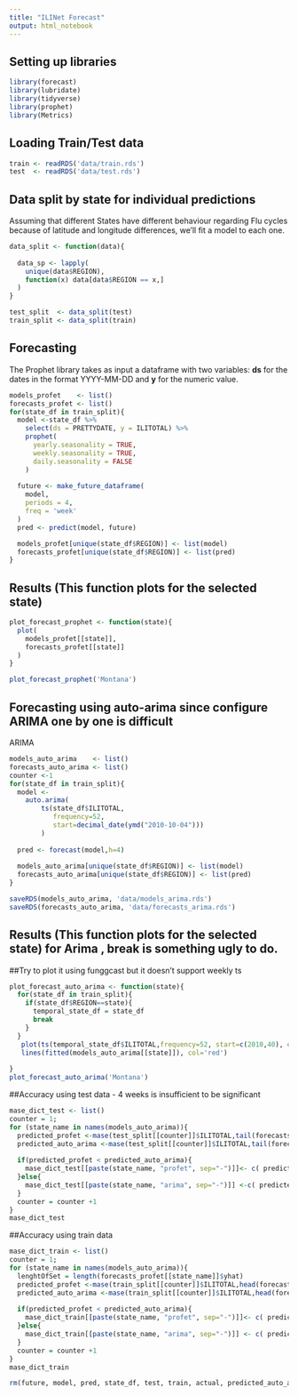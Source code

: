 ```yaml
---
title: "ILINet Forecast"
output: html_notebook
---
```

## Setting up libraries
```r
library(forecast)
library(lubridate)
library(tidyverse)
library(prophet)
library(Metrics)

```
## Loading Train/Test data
```r
train <- readRDS('data/train.rds')
test  <- readRDS('data/test.rds')
```
## Data split by state for individual predictions
Assuming that different States have different behaviour regarding Flu cycles because of latitude and longitude differences, we'll fit a model to each one.
```r
data_split <- function(data){
    
  data_sp <- lapply(
    unique(data$REGION), 
    function(x) data[data$REGION == x,]
  )
}

test_split  <- data_split(test)
train_split <- data_split(train)
```


## Forecasting
The Prophet library takes as input a dataframe with two variables: **ds** for the dates in the format YYYY-MM-DD and **y** for the numeric value.

```r
models_profet    <- list()
forecasts_profet <- list()
for(state_df in train_split){
  model <-state_df %>% 
    select(ds = PRETTYDATE, y = ILITOTAL) %>% 
    prophet(
      yearly.seasonality = TRUE, 
      weekly.seasonality = TRUE, 
      daily.seasonality = FALSE
    )
  
  future <- make_future_dataframe(
    model, 
    periods = 4, 
    freq = 'week'
  )
  pred <- predict(model, future)

  models_profet[unique(state_df$REGION)] <- list(model)
  forecasts_profet[unique(state_df$REGION)] <- list(pred)
}

```


## Results (This function plots for the selected state)
```r
plot_forecast_prophet <- function(state){
  plot(
    models_profet[[state]], 
    forecasts_profet[[state]]
  )
}
```

```r
plot_forecast_prophet('Montana')
```


## Forecasting using auto-arima since configure ARIMA one by one is difficult 
ARIMA 

```r
models_auto_arima    <- list()
forecasts_auto_arima <- list()
counter <-1
for(state_df in train_split){
  model <-
    auto.arima(
        ts(state_df$ILITOTAL,
           frequency=52,
           start=decimal_date(ymd("2010-10-04")))
        )
  
  pred <- forecast(model,h=4)
    
  models_auto_arima[unique(state_df$REGION)] <- list(model)
  forecasts_auto_arima[unique(state_df$REGION)] <- list(pred)
}
```

```r
saveRDS(models_auto_arima, 'data/models_arima.rds')
saveRDS(forecasts_auto_arima, 'data/forecasts_arima.rds')
```



## Results (This function plots for the selected state) for Arima , break is something ugly to do. 

##Try to plot it using funggcast but it doesn't support weekly ts

```r
plot_forecast_auto_arima <- function(state){
  for(state_df in train_split){
    if(state_df$REGION==state){
      temporal_state_df = state_df
      break
    }
  }
   plot(ts(temporal_state_df$ILITOTAL,frequency=52, start=c(2010,40), end=c(2018,20)))
   lines(fitted(models_auto_arima[[state]]), col='red')
      
}
plot_forecast_auto_arima('Montana')


```

##Accuracy using test data -  4 weeks is insufficient to be significant 


```r

mase_dict_test <- list()
counter = 1;
for (state_name in names(models_auto_arima)){
  predicted_profet <-mase(test_split[[counter]]$ILITOTAL,tail(forecasts_profet[[state_name]]$yhat,4))
  predicted_auto_arima <-mase(test_split[[counter]]$ILITOTAL,tail(forecasts_auto_arima[[state_name]]$fitted,4))
  
  if(predicted_profet < predicted_auto_arima){
    mase_dict_test[[paste(state_name, "profet", sep="-")]]<- c( predicted_auto_arima ,predicted_profet)
  }else{
    mase_dict_test[[paste(state_name, "arima", sep="-")]] <-c( predicted_auto_arima ,predicted_profet)
  }
  counter = counter +1
}
mase_dict_test

```

##Accuracy using train data 
 
```r

mase_dict_train <- list()
counter = 1;
for (state_name in names(models_auto_arima)){
  lenghtOfSet = length(forecasts_profet[[state_name]]$yhat)
  predicted_profet <-mase(train_split[[counter]]$ILITOTAL,head(forecasts_profet[[state_name]]$yhat,lenghtOfSet-4))
  predicted_auto_arima <-mase(train_split[[counter]]$ILITOTAL,head(forecasts_auto_arima[[state_name]]$fitted,lenghtOfSet-4))
  
  if(predicted_profet < predicted_auto_arima){
    mase_dict_train[[paste(state_name, "profet", sep="-")]]<- c( predicted_auto_arima ,predicted_profet)
  }else{
    mase_dict_train[[paste(state_name, "arima", sep="-")]] <- c( predicted_auto_arima ,predicted_profet)
  }
  counter = counter +1
}
mase_dict_train

```



```r
rm(future, model, pred, state_df, test, train, actual, predicted_auto_arima, predicted_profet, x,y); gc()
```